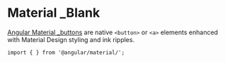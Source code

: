 
<Meta title="_Blank/Overview" />

# Material \_Blank

[Angular Material \_buttons](https://material.angular.io/components/button/api) are native `<button>` or `<a>` elements enhanced with Material Design styling and ink ripples. <br />

`import { } from '@angular/material/';`

```

```

